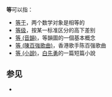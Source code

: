 {{Wiktionary|等}}
'''等'''可以指：

*[[等于|等于]]，两个数学对象是相等的
*[[等级|等级]]，按某一标准区分的高下差别
*[[等_(音韻)|等 (音韻)]]，等韻圖的一個基本概念
*[[等_(陳百強歌曲)|等 (陳百強歌曲)]]，香港歌手陈百强歌曲
*[[等_(小說)|等 (小說)]]，[[白先勇|白先勇]]的一篇短篇小說

==参见==
*{{Lookfrom|等}}

{{Disambig|Cat=一字消歧义}}